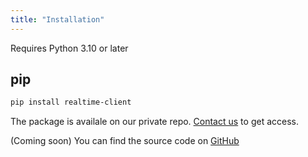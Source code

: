 ```yaml
---
title: "Installation"
---
```


<Info>Requires Python 3.10 or later</Info>

## pip
```bash
pip install realtime-client
```
The package is availale on our private repo. [Contact us](mailto:contact@getadapt.ai) to get access.

(Coming soon)
You can find the source code on [GitHub](https://github.com/xAlpha8/realtime-client)
